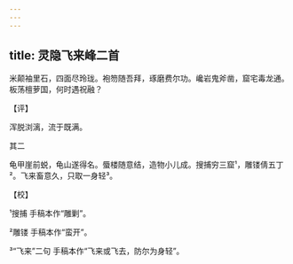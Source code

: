 ```yaml
---
---
---
```

title: 灵隐飞来峰二首
---







米颠袖里石，四面尽玲珑。袍笏随吾拜，琢磨费尔功。巉岩鬼斧凿，窟宅毒龙通。板荡檀萝国，何时遇祝融？

【评】

浑脱浏漓，流于既满。





其二


龟甲崖前蜕，龟山遂得名。蜃楼随意结，造物小儿成。搜捕穷三窟¹，雕镂倩五丁²。飞来畜意久，只取一身轻³。

【校】

¹搜捕 手稿本作“雕剿”。

²雕镂 手稿本作“蛮开”。

³“飞来”二句 手稿本作“飞来或飞去，防尔为身轻”。
